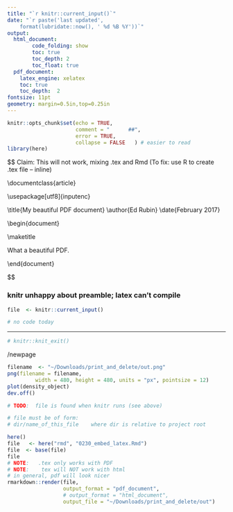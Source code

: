 ```yaml
---
title: "`r knitr::current_input()`"
date: "`r paste('last updated', 
    format(lubridate::now(), ' %d %B %Y'))`"
output:   
  html_document:  
        code_folding: show
        toc: true 
        toc_depth: 2
        toc_float: true
  pdf_document:   
    latex_engine: xelatex  
    toc: true
    toc_depth:  2   
fontsize: 11pt   
geometry: margin=0.5in,top=0.25in   
---
```


```r
knitr::opts_chunk$set(echo = TRUE,
                      comment = "      ##",
                      error = TRUE,
                      collapse = FALSE   ) # easier to read
library(here)
```
$$
Claim:  This will not work,  mixing .tex and Rmd
(To fix:   use R to create .tex file -- inline)

\\documentclass{article}

\\usepackage[utf8]{inputenc}

\\title{My beautiful PDF document}
\\author{Ed Rubin}
\\date{February 2017}

\\begin{document}

\\maketitle

What a beautiful PDF.

\\end{document}

$$

### knitr unhappy about preamble; latex can't compile
```r
file  <- knitr::current_input() 

``` 


```r
# no code today
```

***

```r
# knitr::knit_exit()
```

/newpage


```r
filename  <- "~/Downloads/print_and_delete/out.png"
png(filename = filename,
         width = 480, height = 480, units = "px", pointsize = 12)
plot(density_object)
dev.off()
```
```r
# TODO:  file is found when knitr runs (see above)

# file must be of form:
# dir/name_of_this_file    where dir is relative to project root

here()
file   <- here("rmd", "0230_embed_latex.Rmd")
file  <- base(file)
file
# NOTE:   .tex only works with PDF
# NOTE:    tex will NOT work with html
# in general, pdf will look nicer
rmarkdown::render(file,
                  output_format = "pdf_document",
                  # output_format = "html_document",
                  output_file = "~/Downloads/print_and_delete/out")
```
